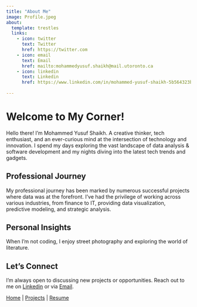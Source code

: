 ```yaml
---
title: "About Me"
image: Profile.jpeg
about:
  template: trestles
  links:
    - icon: twitter
      text: Twitter
      href: https://twitter.com
    - icon: email
      text: Email
      href: mailto:mohammedyusuf.shaikh@mail.utoronto.ca
    - icon: linkedin
      text: Linkedin
      href: https://www.linkedin.com/in/mohammed-yusuf-shaikh-5b564323b
      
---
```


# Welcome to My Corner!

Hello there! I'm Mohammed Yusuf Shaikh. A creative thinker, tech enthusiast, and an ever-curious mind at the intersection of technology and innovation. I spend my days exploring the vast landscape of data analysis & software development and my nights diving into the latest tech trends and gadgets.

## Professional Journey

My professional journey has been marked by numerous successful projects where data was at the forefront. I've had the privilege of working across various industries, from finance to IT, providing data visualization, predictive modeling, and strategic analysis.

## Personal Insights

When I'm not coding, I enjoy street photography and exploring the world of literature.

## Let's Connect

I'm always open to discussing new projects or opportunities. Reach out to me on [Linkedin](#) or via [Email](#).

[Home](index.html) | [Projects](projects.html) | [Resume](resume.html)


